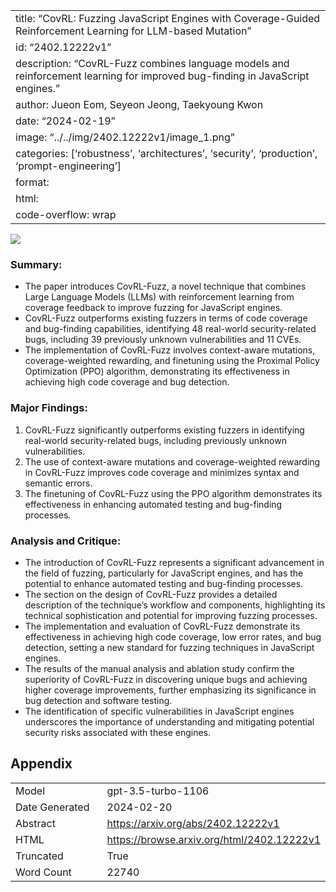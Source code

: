 
---
title: "CovRL: Fuzzing JavaScript Engines with Coverage-Guided Reinforcement Learning for LLM-based Mutation"
id: "2402.12222v1"
description: "CovRL-Fuzz combines language models and reinforcement learning for improved bug-finding in JavaScript engines."
author: Jueon Eom, Seyeon Jeong, Taekyoung Kwon
date: "2024-02-19"
image: "../../img/2402.12222v1/image_1.png"
categories: ['robustness', 'architectures', 'security', 'production', 'prompt-engineering']
format:
  html:
    code-overflow: wrap
---

![](../../img/2402.12222v1/image_1.png)

### Summary:
- The paper introduces CovRL-Fuzz, a novel technique that combines Large Language Models (LLMs) with reinforcement learning from coverage feedback to improve fuzzing for JavaScript engines.
- CovRL-Fuzz outperforms existing fuzzers in terms of code coverage and bug-finding capabilities, identifying 48 real-world security-related bugs, including 39 previously unknown vulnerabilities and 11 CVEs.
- The implementation of CovRL-Fuzz involves context-aware mutations, coverage-weighted rewarding, and finetuning using the Proximal Policy Optimization (PPO) algorithm, demonstrating its effectiveness in achieving high code coverage and bug detection.

### Major Findings:
1. CovRL-Fuzz significantly outperforms existing fuzzers in identifying real-world security-related bugs, including previously unknown vulnerabilities.
2. The use of context-aware mutations and coverage-weighted rewarding in CovRL-Fuzz improves code coverage and minimizes syntax and semantic errors.
3. The finetuning of CovRL-Fuzz using the PPO algorithm demonstrates its effectiveness in enhancing automated testing and bug-finding processes.

### Analysis and Critique:
- The introduction of CovRL-Fuzz represents a significant advancement in the field of fuzzing, particularly for JavaScript engines, and has the potential to enhance automated testing and bug-finding processes.
- The section on the design of CovRL-Fuzz provides a detailed description of the technique's workflow and components, highlighting its technical sophistication and potential for improving fuzzing processes.
- The implementation and evaluation of CovRL-Fuzz demonstrate its effectiveness in achieving high code coverage, low error rates, and bug detection, setting a new standard for fuzzing techniques in JavaScript engines.
- The results of the manual analysis and ablation study confirm the superiority of CovRL-Fuzz in discovering unique bugs and achieving higher coverage improvements, further emphasizing its significance in bug detection and software testing.
- The identification of specific vulnerabilities in JavaScript engines underscores the importance of understanding and mitigating potential security risks associated with these engines.

## Appendix

|          |          |
|----------|----------|
| Model     | gpt-3.5-turbo-1106       |
| Date Generated     | 2024-02-20       |
| Abstract | [https://arxiv.org/abs/2402.12222v1](https://arxiv.org/abs/2402.12222v1)        |
| HTML     | [https://browse.arxiv.org/html/2402.12222v1](https://browse.arxiv.org/html/2402.12222v1)       |
| Truncated       | True       |
| Word Count       | 22740       |